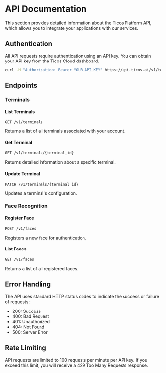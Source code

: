 # API Documentation

This section provides detailed information about the Ticos Platform API, which allows you to integrate your applications with our services.

## Authentication

All API requests require authentication using an API key. You can obtain your API key from the Ticos Cloud dashboard.

```bash
curl -H "Authorization: Bearer YOUR_API_KEY" https://api.ticos.ai/v1/terminals
```

## Endpoints

### Terminals

#### List Terminals

```
GET /v1/terminals
```

Returns a list of all terminals associated with your account.

#### Get Terminal

```
GET /v1/terminals/{terminal_id}
```

Returns detailed information about a specific terminal.

#### Update Terminal

```
PATCH /v1/terminals/{terminal_id}
```

Updates a terminal's configuration.

### Face Recognition

#### Register Face

```
POST /v1/faces
```

Registers a new face for authentication.

#### List Faces

```
GET /v1/faces
```

Returns a list of all registered faces.

## Error Handling

The API uses standard HTTP status codes to indicate the success or failure of requests:

- 200: Success
- 400: Bad Request
- 401: Unauthorized
- 404: Not Found
- 500: Server Error

## Rate Limiting

API requests are limited to 100 requests per minute per API key. If you exceed this limit, you will receive a 429 Too Many Requests response.
